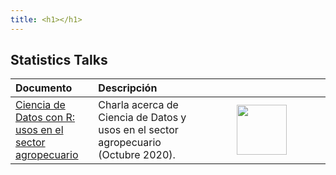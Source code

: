 ```yaml
---
title: <h1></h1>
---
```


## <tyear>Statistics Talks </tyear>

| Documento | Descripción | |
| :--- | :---- | :----: |
| [Ciencia de Datos con R: usos en el sector agropecuario](https://edimer.github.io/talks/R-Unal-Palmira/diapositivas/slides-unal-palmira.html) | Charla acerca de Ciencia de Datos y usos en el sector agropecuario (Octubre 2020). |  <img src="images/img_documents/img65.png" height = 80> |